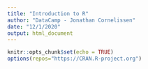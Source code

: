 ---
title: "Introduction to R"
author: "DataCamp - Jonathan Cornelissen"
date: "12/1/2020"
output: html_document
---

```{r setup, include=FALSE}
knitr::opts_chunk$set(echo = TRUE)
options(repos="https://CRAN.R-project.org")
```

